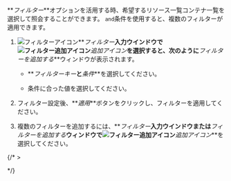 **_フィルター_**オプションを活用する時、希望する<InDoc pages="resource-node-list,resource-pod-list,resource-application-list">リソース一覧</InDoc><InDoc pages="resource-container-list">コンテナ一覧</InDoc>を選択して照会することができます。 `and`条件を使用すると、複数のフィルターが適用できます。

1. ![フィルターアイコン](/img/ico-filter.svg)**_フィルター_**入力ウインドウで![フィルター追加アイコン](/img/ico-add.svg)**_追加アイコン_**を選択すると、次のように**_フィルターを追加する_**ウィンドウが表示されます。

   <ImgLang img='k8s-resource-container-list-add-filter.png' desc='フィルター追加' />

   - **_フィルターキー_**と**_条件_**を選択してください。

   - 条件に合った値を選択してください。

2. フィルター設定後、**_適用_**ボタンをクリックし、フィルターを適用してください。

3. 複数のフィルターを追加するには、**_フィルター_**入力ウインドウまたは**_フィルターを追加する_**ウィンドウで![フィルター追加アイコン](/img/ico-add.svg)**_追加アイコン_**を選択してください。

{/* >

<InDoc pages="resource-container-list,resource-pod-list,resource-application-list,resource-node-list,">

<ImgLang img='k8s-resource-container-list-add-filter.png' desc='フィルター追加' />

</InDoc>
*/}
